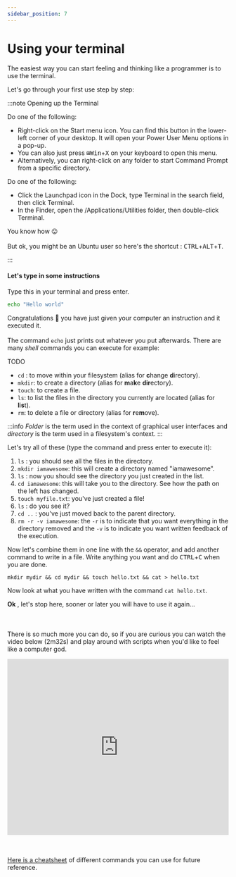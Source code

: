 ```yaml
---
sidebar_position: 7
---
```


# Using your terminal


The easiest way you can start feeling and thinking like a programmer is to use the terminal.

Let's go through your first use step by step:

:::note Opening up the Terminal

<Tabs groupId="operating-systems">
  <TabItem value="win" label="Windows" default>
    Do one of the following:
    <ul>
      <li>
        Right-click on the Start menu icon. You can find this button in the
        lower-left corner of your desktop. It will open your Power User Menu
        options in a pop-up.
      </li>
      <li>
        You can also just press <kbd>⊞Win</kbd>+<kbd>X</kbd> on your keyboard to
        open this menu.
      </li>
      <li>
        Alternatively, you can right-click on any folder to start Command Prompt
        from a specific directory.
      </li>
    </ul>
  </TabItem>
  <TabItem value="mac" label="MacOS">
    Do one of the following:
    <ul>
      <li>
        Click the Launchpad icon in the Dock, type Terminal in the search field,
        then click Terminal.
      </li>
      <li>
        In the Finder, open the /Applications/Utilities folder, then
        double-click Terminal.
      </li>
    </ul>
  </TabItem>
  <TabItem value="linux" label="Linux">
    You know how &#128539;<br></br> But ok, you might be an Ubuntu user so here's
    the shortcut : <kbd>CTRL</kbd>+<kbd>ALT</kbd>+<kbd>T</kbd>.
  </TabItem>
</Tabs>

:::

#### Let's type in some instructions

Type this in your terminal and press enter.

```bash
echo "Hello world"
```

Congratulations :tada: you have just given your computer an instruction and it executed it.<br></br>
The command `echo` just prints out whatever you put afterwards. There are many _shell_ commands you can execute for example:

<Tabs>
<TabItem value="win" label="Windows" >
TODO
</TabItem>
<TabItem value="unix" label="MacOS/Linux" default>

- `cd` : to move within your filesystem (alias for **c**hange **d**irectory).
- `mkdir`: to create a directory (alias for **m**a**k**e **dir**ectory).
- `touch`: to create a file.
- `ls`: to list the files in the directory you currently are located (alias for **l**i**s**t).
- `rm`: to delete a file or directory (alias for **r**e**m**ove).

:::info
_Folder_ is the term used in the context of graphical user interfaces and _directory_ is the term used in a filesystem's context.
:::

Let's try all of these (type the command and press enter to execute it):

1. `ls` : you should see all the files in the directory.
1. `mkdir iamawesome`: this will create a directory named "iamawesome".
1. `ls` : now you should see the directory you just created in the list.
1. `cd iamawesome`: this will take you to the directory. See how the path on the left has changed.
1. `touch myfile.txt`: you've just created a file!
1. `ls` : do you see it?
1. `cd ..` : you've just moved back to the parent directory.
1. `rm -r -v iamawesome`: the `-r` is to indicate that you want everything in the directory removed and the `-v` is to indicate you want written feedback of the execution.

Now let's combine them in one line with the `&&` operator, and add another command to write in a file. Write anything you want and do <kbd>CTRL</kbd>+<kbd>C</kbd> when you are done.

```shell
mkdir mydir && cd mydir && touch hello.txt && cat > hello.txt
```

Now look at what you have written with the command `cat hello.txt`.

</TabItem>
</Tabs>

**Ok** , let's stop here, sooner or later you will have to use it again...<br></br><br></br>
There is so much more you can do, so if you are curious you can watch the video below (2m32s) and play around with scripts when you'd like to feel like a computer god.

<iframe
  width="100%"
  height="400"
  src="https://www.youtube.com/embed/I4EWvMFj37g"
  title="YouTube video player"
  frameBorder="0"
  allow="accelerometer; autoplay; clipboard-write; encrypted-media; gyroscope; picture-in-picture"
  allowFullScreen
></iframe>

<br></br>
<a href="https://devhints.io/bash">Here is a cheatsheet</a> of different commands
you can use for future reference.
